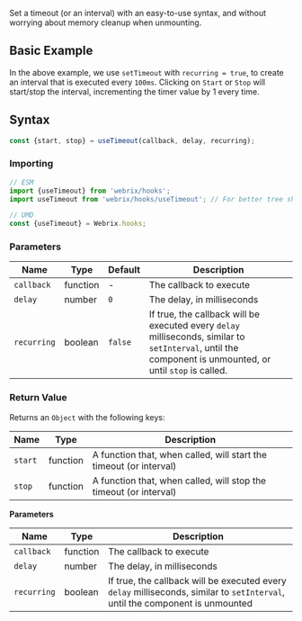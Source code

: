
Set a timeout (or an interval) with an easy-to-use syntax, and without worrying about memory cleanup when unmounting.

## Basic Example

<Example file='docs/hooks/usetimeout/BasicExample' height={150}/>

In the above example, we use `setTimeout` with `recurring = true`, to create an interval
that is executed every `100ms`. Clicking on `Start` or `Stop` will start/stop the interval, incrementing
the timer value by 1 every time.

## Syntax

```js
const {start, stop} = useTimeout(callback, delay, recurring);
```

### Importing

```jsx
// ESM
import {useTimeout} from 'webrix/hooks';
import useTimeout from 'webrix/hooks/useTimeout'; // For better tree shaking

// UMD
const {useTimeout} = Webrix.hooks;
```

### Parameters

Name|Type|Default|Description
---|---|---|---
`callback`|function|-|The callback to execute
`delay`|number|`0`|The delay, in milliseconds
`recurring`|boolean|`false`|If true, the callback will be executed every `delay` milliseconds, similar to `setInterval`, until the component is unmounted, or until `stop` is called.

### Return Value

Returns an `Object` with the following keys:

Name|Type|Description
---|---|---
`start`|function|A function that, when called, will start the timeout (or interval)
`stop`|function|A function that, when called, will stop the timeout (or interval)

**Parameters**

Name|Type|Description
---|---|---
`callback`|function|The callback to execute
`delay`|number|The delay, in milliseconds
`recurring`|boolean|If true, the callback will be executed every `delay` milliseconds, similar to `setInterval`, until the component is unmounted
